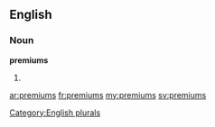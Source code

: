 ==English==

===Noun===
'''premiums'''

# {{plural of|[[premium]]}}

[[Category:English plurals]]

[[ar:premiums]]
[[fr:premiums]]
[[my:premiums]]
[[sv:premiums]]